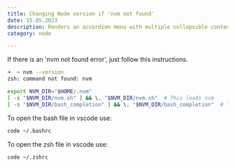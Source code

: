 ```yaml
---
title: Changing Node version if 'nvm not found'
date: 15.05.2023
description: Renders an accordion menu with multiple collapsible content elements.
category: node

---
```


If there is an 'nvm not found error', just follow this instructions.

```bash
➜  ~ nvm --version
zsh: command not found: nvm
```

```bash
export NVM_DIR="$HOME/.nvm"
[ -s "$NVM_DIR/nvm.sh" ] && \. "$NVM_DIR/nvm.sh"  # This loads nvm
[ -s "$NVM_DIR/bash_completion" ] && \. "$NVM_DIR/bash_completion"  # This loads nvm bash_completion
```

To open the bash file in vscode use:

```bash
code ~/.bashrc

```

To open the zsh file in vscode use:


```bash
code ~/.zshrc
```